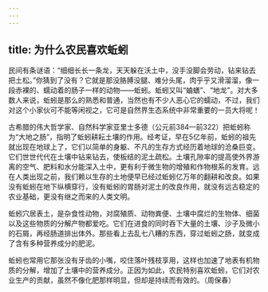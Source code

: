 ```yaml
---
---
---
```

title: 为什么农民喜欢蚯蚓
---




民间有条谜语：“细细长长一条龙，天天躲在沃土中，没手没脚会劳动，钻来钻去把土松。”你猜到了没有？它就是那没胳膊没腿、难分头尾，肉乎乎又滑溜溜，像一段赤裸的、蠕动着的肠子一样的动物——蚯蚓。蚯蚓又叫“蛐蟮”、“地龙”。对大多数人来说，蚯蚓是那么的熟悉和普通，当然也有不少人恶心它的蠕动，不过，我们对这个小家伙可不能等闲视之，它可是自然界生态系统中非常重要的一员大将呢！

古希腊的伟大哲学家、自然科学家亚里士多德（公元前384—前322）把蚯蚓称为“大地之肠”，指明了蚯蚓耕耘土壤的作用。经考证，早在5亿年前，蚯蚓的祖先就出现在地球上了，它们以简单的身躯、不凡的生存方式经历着地球的沧桑巨变。它们世世代代在土壤中钻来钻去，使板结的泥土疏松。土壤孔隙率的提高使外界游离的空气、肥料和水分能深入土中，更有利于微生物的增殖和作物根系的发育。远在人类出现之前，我们赖以生存的土地便早已经过蚯蚓亿万年的翻耕和改良。如果没有蚯蚓在地下纵横穿行，没有蚯蚓的胃肠对泥土的改良作用，就没有远古稳定的农业基础，更没有继之而来的人类文明。



蚯蚓穴居表土，是杂食性动物，对腐殖质、动物粪便、土壤中腐烂的生物体、细菌以及这些物质的分解产物都爱吃。它们在进食的同时吞下大量的土壤、沙子及微小的石屑，再经肠道排出体外。那些看上去乱七八糟的东西，穿过蚯蚓之肠，就变成了含有多种营养成分的肥泥。

蚯蚓也常用它那张没有牙齿的小嘴，咬住落叶残枝享用，这样也加速了地表有机物质的分解，增加了土壤中的营养成分。正因为如此，农民特别喜欢蚯蚓，它们对农业生产的贡献，虽然不像化肥那样明显，但却是持续而有效的。（周保春）